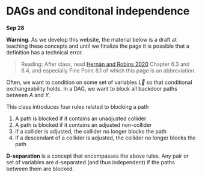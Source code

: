 
# DAGs and conditonal independence

**Sep 28**

**Warning.** As we develop this website, the material below is a draft at teaching these concepts and until we finalize the page it is possible that a definition has a technical error.

> Reading: After class, read [Hernán and Robins 2020](https://www.hsph.harvard.edu/miguel-hernan/causal-inference-book/) Chapter 6.3 and 6.4, and especially Fine Point 6.1 of which this page is an abbreviation.

Often, we want to condition on some set of variables $\vec{L}$ so that conditional exchangeability holds. In a DAG, we want to block all backdoor paths between $A$ and $Y$.

This class introduces four rules related to blocking a path

1. A path is blocked if it contains an unadjusted collider
2. A path is blocked if it contains an adjusted non-collider
3. If a collider is adjusted, the collider no longer blocks the path
4. If a descendant of a collider is adjusted, the collider no longer blocks the path

**D-separation** is a concept that encompasses the above rules. Any pair or set of variables are d-separated (and thus independent) if the paths between them are blocked.
